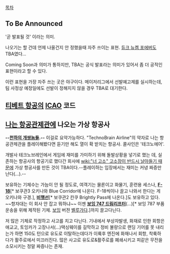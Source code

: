 [[목차]]
== To Be Announced ==
'곧 발표될 것' 이라는 의미.

나오기는 할 건데 언제 나올건지 안 정했을때 자주 쓰이는 표현. [[듀크 뉴켐 포에버]]도 TBA였다... 

Coming Soon과 의미가 통하지만, TBA는 공식 발표라는 의미가 있어서 좀 더 공적인 표현이라고 할 수 있다.

이런 표현을 가장 자주 쓰는 곳은 야구이다. 메이저리그에서 선발예고제를 실시하는데, 팀 사정상 예정일에도 선발이 정해지지 않을 경우 TBA로 대기한다.

== [[티베트 항공]]의 [[ICAO]] 코드 ==
== [[나는 항공관제관]]에 나오는 가상 항공사 ==
'''--[[천하의 개쌍놈들]].--'''
이걸로 요약가능하다.
"TechnoBrain Airline"의 약자로 나는 항공관제관을 플레이해봤다면 듣기만 해도 열이 확 받치는 항공사. 콜사인은 '테크노에어'.

개발사 테크노브레인에서 게임에 재미를 가미하기 위해 돌발상황을 넣기로 했는 데, 실존하는 항공사의 항공기로 했다간 회사에 [[wiki:"너 고소" 고소장이 반드시 날아들기 때문]]에 가상 항공사를 만든 것이 TBA이다.--플레이하는 입장에서는 재미는 커녕 짜증만 난다(...).--

보유하는 기체수는 가늠이 안 될 정도로, 여객기는 물론이고 화물기, 훈련용 세스나, '''[[F-18]]'''[* 보쿠관3 오키나와 Blue Corridor에 나온다. F-18씩이나 끌고 나와서 한다는 게 오키나와 구경.], '''[[비행선]]'''[* 보쿠관2 칸쿠 Brightly Pass에 나온다.]도 보유하고 있다. ~~항자대는 이 회사 안 잡고 뭐하냐~~ 이젠 '''[[747#s-3.3|보잉 747 드림리프터]]'''(...)[* 보잉 787 부품 운송을 위해 제작된 기체. [[보잉]] 버젼 [[벨루가]]다.]까지 끌고다닌다.

저 많은 기체로 작정하고 사고를 치고 다닌다. 기내에서 부상자발생, 화재로 인한 회항은 애교고, 토잉카가 고장나서(...)택싱웨이를 길막하고 정비 불량으로 랜딩 기어를 못 내리는가 하면 150도 턴으로 유도로 이탈하는데다가 이륙후 엔진에 화재나서 회항, 착륙하다가 활주로에서 미끄러진다. 많은 사고로 유도로&활주로를 폐쇄시키고 피같은 무전을 소모시키는 정말 짜증나는 존재. 
